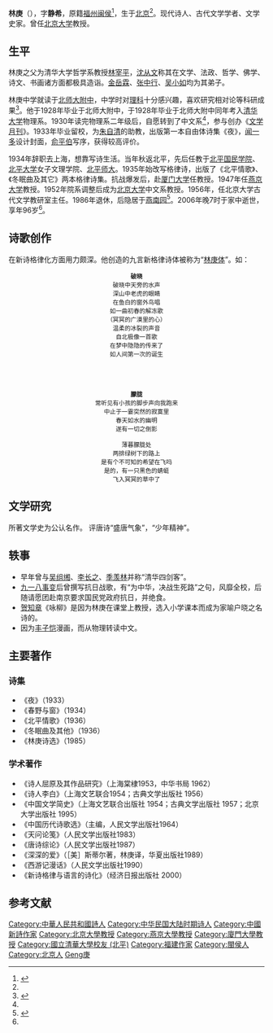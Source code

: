 
'''林庚'''（{{bd|1910年|2月22日|2006年|10月4日|catIdx=Lin林}}），字'''静希'''，原籍[[福州|福州]][[闽侯|闽侯]]<ref name=":3">{{Cite web|title=无言之美 山高水长——追记“诗界士大夫”林庚先生|url=https://news.pku.edu.cn/bdrw/137-110673.htm|access-date=2021年6月27日|date=2006年10月18日|language=zh-hans|archive-date=2021年6月27日|archive-url=https://web.archive.org/web/20210627070455/https://news.pku.edu.cn/bdrw/137-110673.htm|dead-url=no}}</ref>，生于[[北京|北京]]<ref name=":3" />。现代诗人、古代文学学者、文学史家。曾任[[北京大学|北京大学]]教授。

==生平==
林庚之父为清华大学哲学系教授[[林宰平|林宰平]]，[[沈从文|沈从文]]称其在文学、法政、哲学、佛学、诗文、书画诸方面都极具造诣。[[金岳霖|金岳霖]]、[[张中行|张中行]]、[[吴小如|吴小如]]均为其弟子。

林庚中学就读于[[北京师范大学附属中学|北师大附中]]，中学时对[[理科|理科]]十分感兴趣，喜欢研究相对论等科研成果<ref name=":1">{{Cite web|title=林庚：诗坛的革命者|url=http://pkunews.pku.edu.cn/bdrw/137-109664.htm|date=2006年10月15日|language=zh-hans|access-date=2021年6月27日|archive-date=2021年6月27日|archive-url=https://web.archive.org/web/20210627064933/http://pkunews.pku.edu.cn/bdrw/137-109664.htm|dead-url=no}}</ref>。他于1928年毕业于北师大附中，于1928年毕业于北师大附中同年考入[[清华大学|清华大学]]物理系。1930年读完物理系二年级后，自愿转到了中文系<ref name=":1" />，参与创办《[[文学月刊|文学月刊]]》。1933年毕业留校，为[[朱自清|朱自清]]的助教，出版第一本自由体诗集《夜》，[[闻一多|闻一多]]设计封面，[[俞平伯|俞平伯]]写序，获得较高评价。

1934年辞职去上海，想靠写诗生活。当年秋返北平，先后任教于[[北平国民学院|北平国民学院]]、[[北平大学|北平大学]]女子文理学院、[[北平师大|北平师大]]。1935年始改写格律诗，出版了《北平情歌》、《冬眠曲及其它》两本格律诗集。抗战爆发后，赴[[厦门大学|厦门大学]]任教授。1947年任[[燕京大学|燕京大学]]教授。1952年院系调整后成为[[北京大学|北京大学]]中文系教授。1956年，任北京大学古代文学教研室主任。1986年退休，后隐居于[[燕南园|燕南园]]<ref name=":0">{{Cite web|title=林庚：喧闹时代的隐退者|url=http://news.pku.edu.cn/bdrw/137-109883.htm|author=张伟|date=2006年10月18日|language=zh-hans|access-date=2021年6月27日|archive-date=2021年6月27日|archive-url=https://web.archive.org/web/20210627063837/http://news.pku.edu.cn/bdrw/137-109883.htm|dead-url=no}}</ref>。2006年晚7时于家中逝世，享年96岁<ref name=":0" />。

==诗歌创作==
在新诗格律化方面用力颇深。他创造的九言新格律诗体被称为“[[林庚体|林庚体]]”。如：

<div style="text-align: center;">
<span style="font-size:smaller;">'''破晓'''<br />
破晓中天旁的水声<br />
深山中老虎的眼睛<br />
在鱼白的窗外鸟唱<br />
如一曲初春的解冻歌<br />
（冥冥的广漠里的心）<br />
温柔的冰裂的声音<br />
自北极像一首歌<br />
在梦中隐隐的传来了<br />
如人间第一次的诞生<br /></span>
</div>
<br /><br />
<div style="text-align: center;">
<span style="font-size:smaller;">'''朦胧'''<br />
常听见有小孩的脚步声向我跑来<br />
中止于一霎突然的寂寞里<br />
春天如水的幽明<br />
遂有一切之倒影<br /><br />
薄暮朦胧处<br />
两排绿树下的路上<br />
是有个不可知的希望在飞吗<br />
是的，有一只黑色的蜻蜓<br />
飞入冥冥的草中了<br /></span>
</div>

==文学研究==
所著文学史为公认名作。
评唐诗“盛唐气象”，“少年精神”。

==轶事==
* 早年曾与[[吴组缃|吴组缃]]、[[李长之|李长之]]、[[季羡林|季羡林]]并称“清华四剑客”。
* [[九一八事变|九一八事变]]后曾撰写抗日战歌，有“为中华，决战生死路”之句，风靡全校，后随请愿团赴南京要求国民党政府抗日，并绝食。
* [[贺知章|贺知章]]《咏柳》是因为林庚在课堂上教授，选入小学课本而成为家喻户晓之名诗的。
* 因为[[丰子恺|丰子恺]]漫画，而从物理转读中文。

==主要著作==
=== 诗集 ===
* 《夜》（1933）
* 《春野与窗》（1934）
* 《北平情歌》（1936）
* 《冬眠曲及其他》（1936）
* 《林庚诗选》（1985）

=== 学术著作 ===
* 《诗人屈原及其作品研究》（上海棠棣1953，中华书局 1962）
* 《诗人李白》（上海文艺联合1954；古典文学出版社 1956）
* 《中国文学简史》（上海文艺联合出版社 1954；古典文学出版社 1957；北京大学出版社 1995）
* 《中国历代诗歌选》（主编，人民文学出版社1964）
* 《天问论笺》（人民文学出版社1983）
* 《唐诗综论》（人民文学出版社1987）
* 《深深的爱》（［美］斯蒂尔著，林庚译，华夏出版社1989）
* 《西游记漫话》（人民文学出版社1990）
* 《新诗格律与语言的诗化》（经济日报出版社 2000）
==参考文献==
{{Reflist}}

{{中国近现代文学}}
{{Authority control}}
{{DEFAULTSORT:Lin林}}
[[Category:中華人民共和國詩人|Category:中華人民共和國詩人]]
[[Category:中华民国大陆时期诗人|Category:中华民国大陆时期诗人]]
[[Category:中國新詩作家|Category:中國新詩作家]]
[[Category:北京大學教授|Category:北京大學教授]]
[[Category:燕京大學教授|Category:燕京大學教授]]
[[Category:廈門大學教授|Category:廈門大學教授]]
[[Category:國立清華大學校友_(北平)|Category:國立清華大學校友 (北平)]]
[[Category:福建作家|Category:福建作家]]
[[Category:閩侯人|Category:閩侯人]]
[[Category:北京人|Category:北京人]]
[[Category:林姓|Geng庚]]